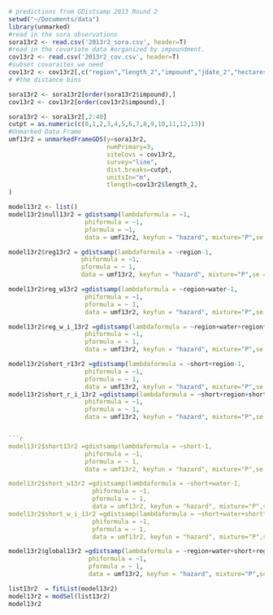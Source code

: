 ```r
# predictions from GDistsamp 2013 Round 2
setwd("~/Documents/data")
library(unmarked)
#read in the sora observations
sora13r2 <- read.csv('2013r2_sora.csv', header=T)
#read in the covariate data #organized by impoundment.
cov13r2 <- read.csv('2013r2_cov.csv', header=T)
#subset covaraites we need
cov13r2 <- cov13r2[,c("region","length_2","impound","jdate_2","hectares","area", "int","short","water")]
# #the distance bins

sora13r2 <- sora13r2[order(sora13r2$impound),]
cov13r2 <- cov13r2[order(cov13r2$impound),]

sora13r2 <- sora13r2[,2:40]
cutpt = as.numeric(c(0,1,2,3,4,5,6,7,8,9,10,11,12,13)) 
#Unmarked Data Frame
umf13r2 = unmarkedFrameGDS(y=sora13r2, 
                           numPrimary=3,
                           siteCovs = cov13r2,
                           survey="line", 
                           dist.breaks=cutpt,  
                           unitsIn="m", 
                           tlength=cov13r2$length_2,
)
```

```r

model13r2 <- list()
model13r2$null13r2 = gdistsamp(lambdaformula = ~1, 
                     phiformula = ~1, 
                     pformula = ~1,
                     data = umf13r2, keyfun = "hazard", mixture="P",se = T, output="abund")

model13r2$reg13r2 = gdistsamp(lambdaformula = ~region-1, 
                    phiformula = ~1, 
                    pformula = ~ 1,
                    data = umf13r2, keyfun = "hazard", mixture="P",se = T, output="abund")
```
```r


model13r2$reg_w13r2 =gdistsamp(lambdaformula = ~region+water-1, 
                     phiformula = ~1, 
                     pformula = ~ 1,
                     data = umf13r2, keyfun = "hazard", mixture="P",se = T, output="abund")

model13r2$reg_w_i_13r2 =gdistsamp(lambdaformula = ~region+water+region*water-1, 
                     phiformula = ~1, 
                     pformula = ~ 1,
                     data = umf13r2, keyfun = "hazard", mixture="P",se = T, output="abund")
```
```r
model13r2$short_r13r2 =gdistsamp(lambdaformula = ~short+region-1, 
                     phiformula = ~1, 
                     pformula = ~ 1,
                     data = umf13r2, keyfun = "hazard", mixture="P",se = T, output="abund")
model13r2$short_r_i_13r2 =gdistsamp(lambdaformula = ~short+region+short*region-1, 
                     phiformula = ~1, 
                     pformula = ~ 1,
                     data = umf13r2, keyfun = "hazard", mixture="P",se = T, output="abund")


```r
model13r2$short13r2 =gdistsamp(lambdaformula = ~short-1, 
                     phiformula = ~1, 
                     pformula = ~ 1,
                     data = umf13r2, keyfun = "hazard", mixture="P",se = T, output="abund")

model13r2$short_w13r2 =gdistsamp(lambdaformula = ~short+water-1, 
                       phiformula = ~1, 
                       pformula = ~ 1,
                       data = umf13r2, keyfun = "hazard", mixture="P",se = T, output="abund")
model13r2$short_w_i_13r2 =gdistsamp(lambdaformula = ~short+water+short*water-1, 
                       phiformula = ~1, 
                       pformula = ~ 1,
                       data = umf13r2, keyfun = "hazard", mixture="P",se = T, output="abund")
```
```r
model13r2$global13r2 =gdistsamp(lambdaformula = ~region+water+short+region*water+region*short-1, 
                      phiformula = ~1, 
                      pformula = ~ 1,
                      data = umf13r2, keyfun = "hazard", mixture="P",se = T, output="abund")

```
```r

list13r2  = fitList(model13r2)
model13r2 = modSel(list13r2)
model13r2
```
